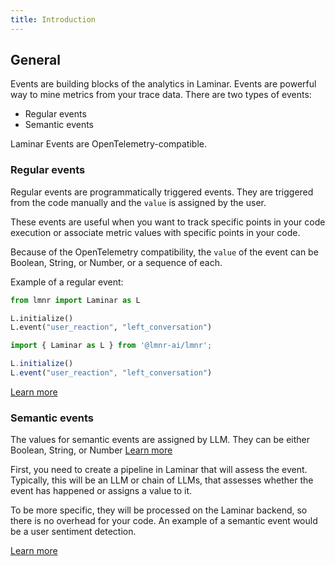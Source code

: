 ```yaml
---
title: Introduction
---
```


## General

Events are building blocks of the analytics in Laminar. Events are powerful way to mine metrics from your trace data. There are two types of events:

- Regular events
- Semantic events

Laminar Events are OpenTelemetry-compatible.

### Regular events

Regular events are programmatically triggered events.
They are triggered from the code manually and the `value` is assigned by the user.

These events are useful when you want to track specific points in your code execution or associate metric values
with specific points in your code.

Because of the OpenTelemetry compatibility, the `value` of the event can be Boolean, String, or Number, or a sequence of each.

Example of a regular event:

<Tabs>
<Tab title = "Python">
    
```python
from lmnr import Laminar as L

L.initialize()
L.event("user_reaction", "left_conversation")
```

</Tab>
<Tab title = "JavaScript/TypeScript">
    
```javascript
import { Laminar as L } from '@lmnr-ai/lmnr';

L.initialize()
L.event("user_reaction", "left_conversation")
```

</Tab>
</Tabs>

[Learn more](/events/regular-events)

### Semantic events

The values for semantic events are assigned by LLM. They can be either Boolean, String, or Number [Learn more](/events/semantic-events)

First, you need to create a pipeline in Laminar that will assess the event.
Typically, this will be an LLM or chain of LLMs, that assesses whether the event has happened or assigns a value to it.

To be more specific, they will be processed on the Laminar backend, so there is no overhead for your code.
An example of a semantic event would be a user sentiment detection.

[Learn more](/events/semantic-events)
